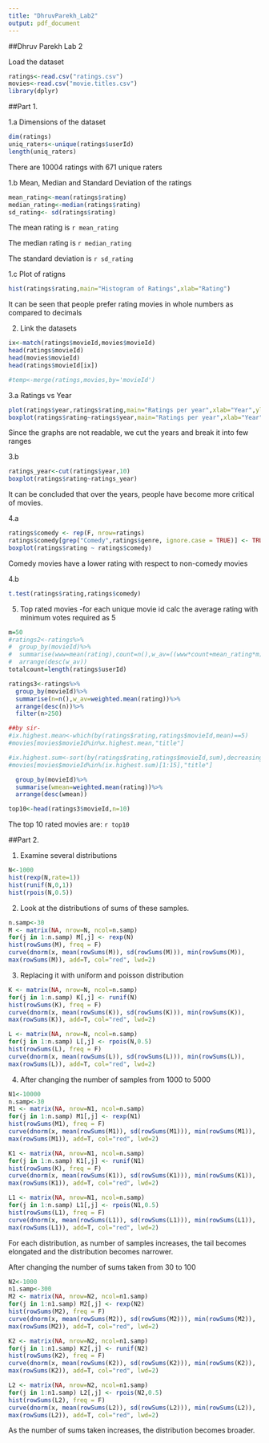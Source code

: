 ```yaml
---
title: "DhruvParekh_Lab2"
output: pdf_document
---
```

##Dhruv Parekh Lab 2

Load the dataset
```r
ratings<-read.csv("ratings.csv")
movies<-read.csv("movie.titles.csv")
library(dplyr)
```

##Part 1.

1.a Dimensions of the dataset
```r
dim(ratings)
uniq_raters<-unique(ratings$userId)
length(uniq_raters)
```
There are 10004 ratings with 671 unique raters

1.b Mean, Median and Standard Deviation of the ratings

```r
mean_rating<-mean(ratings$rating) 
median_rating<-median(ratings$rating)
sd_rating<- sd(ratings$rating)
```
The mean rating is `r mean_rating`

The median rating is `r median_rating`

The standard deviation is `r sd_rating`

1.c Plot of ratigns

```r
hist(ratings$rating,main="Histogram of Ratings",xlab="Rating")
```

It can be seen that people prefer rating movies in whole numbers as compared to decimals

2. Link the datasets

```r
ix<-match(ratings$movieId,movies$movieId)
head(ratings$movieId)
head(movies$movieId)
head(ratings$movieId[ix])

#temp<-merge(ratings,movies,by='movieId')
```

3.a Ratings vs Year

```r
plot(ratings$year,ratings$rating,main="Ratings per year",xlab="Year",ylab="Ratings")
boxplot(ratings$rating~ratings$year,main="Ratings per year",xlab="Year",ylab="Ratings")
```

Since the graphs are not readable, we cut the years and break it into few ranges

3.b 

```r
ratings_year<-cut(ratings$year,10)
boxplot(ratings$rating~ratings_year)
```

It can be concluded that over the years, people have become more critical of movies.

4.a
```r
ratings$comedy <- rep(F, nrow=ratings)
ratings$comedy[grep("Comedy",ratings$genre, ignore.case = TRUE)] <- TRUE
boxplot(ratings$rating ~ ratings$comedy)
```

Comedy movies have a lower rating with respect to non-comedy movies

4.b
```r
t.test(ratings$rating,ratings$comedy)
```

5. Top rated movies -for each unique movie id calc the average rating with minimum votes required as 5
```r
m=50
#ratings2<-ratings%>%
#  group_by(movieId)%>%
#  summarise(www=mean(rating),count=n(),w_av=((www*count+mean_rating*m)/(m#+count)))%>%
#  arrange(desc(w_av))
totalcount=length(ratings$userId)

ratings3<-ratings%>%
  group_by(movieId)%>%
  summarise(n=n(),w_av=weighted.mean(rating))%>%
  arrange(desc(n))%>%
  filter(n>250)

##by sir-
#ix.highest.mean<-which(by(ratings$rating,ratings$movieId,mean)==5)
#movies[movies$movieId%in%x.highest.mean,"title"]

#ix.highest.sum<-sort(by(ratings$rating,ratings$movieId,sum),decreasing=TRU#E)
#movies[movies$movieId%in%(ix.highest.sum)[1:15],"title"]

  group_by(movieId)%>%
  summarise(wmean=weighted.mean(rating))%>%
  arrange(desc(wmean))

top10<-head(ratings3$movieId,n=10)
```

The top 10 rated movies are: `r top10`

##Part 2.

1. Examine several distributions

```r
N<-1000
hist(rexp(N,rate=1))
hist(runif(N,0,1))
hist(rpois(N,0.5))
```

2. Look at the distributions of sums of these samples.

```r
n.samp<-30
M <- matrix(NA, nrow=N, ncol=n.samp)
for(j in 1:n.samp) M[,j] <- rexp(N)
hist(rowSums(M), freq = F)
curve(dnorm(x, mean(rowSums(M)), sd(rowSums(M))), min(rowSums(M)),
max(rowSums(M)), add=T, col="red", lwd=2)
```

3. Replacing it with uniform and poisson distribution 

```r
K <- matrix(NA, nrow=N, ncol=n.samp)
for(j in 1:n.samp) K[,j] <- runif(N)
hist(rowSums(K), freq = F)
curve(dnorm(x, mean(rowSums(K)), sd(rowSums(K))), min(rowSums(K)),
max(rowSums(K)), add=T, col="red", lwd=2)

L <- matrix(NA, nrow=N, ncol=n.samp)
for(j in 1:n.samp) L[,j] <- rpois(N,0.5)
hist(rowSums(L), freq = F)
curve(dnorm(x, mean(rowSums(L)), sd(rowSums(L))), min(rowSums(L)),
max(rowSums(L)), add=T, col="red", lwd=2)
```


4. 
After changing the number of samples from 1000 to 5000
```r
N1<-10000
n.samp<-30
M1 <- matrix(NA, nrow=N1, ncol=n.samp)
for(j in 1:n.samp) M1[,j] <- rexp(N1)
hist(rowSums(M1), freq = F)
curve(dnorm(x, mean(rowSums(M1)), sd(rowSums(M1))), min(rowSums(M1)),
max(rowSums(M1)), add=T, col="red", lwd=2)

K1 <- matrix(NA, nrow=N1, ncol=n.samp)
for(j in 1:n.samp) K1[,j] <- runif(N1)
hist(rowSums(K), freq = F)
curve(dnorm(x, mean(rowSums(K1)), sd(rowSums(K1))), min(rowSums(K1)),
max(rowSums(K1)), add=T, col="red", lwd=2)

L1 <- matrix(NA, nrow=N1, ncol=n.samp)
for(j in 1:n.samp) L1[,j] <- rpois(N1,0.5)
hist(rowSums(L1), freq = F)
curve(dnorm(x, mean(rowSums(L1)), sd(rowSums(L1))), min(rowSums(L1)),
max(rowSums(L1)), add=T, col="red", lwd=2)
```

For each distribution, as number of samples increases, the tail becomes elongated and the distribution becomes narrower. 

After changing the number of sums taken from 30 to 100
```r
N2<-1000
n1.samp<-300
M2 <- matrix(NA, nrow=N2, ncol=n1.samp)
for(j in 1:n1.samp) M2[,j] <- rexp(N2)
hist(rowSums(M2), freq = F)
curve(dnorm(x, mean(rowSums(M2)), sd(rowSums(M2))), min(rowSums(M2)),
max(rowSums(M2)), add=T, col="red", lwd=2)

K2 <- matrix(NA, nrow=N2, ncol=n1.samp)
for(j in 1:n1.samp) K2[,j] <- runif(N2)
hist(rowSums(K2), freq = F)
curve(dnorm(x, mean(rowSums(K2)), sd(rowSums(K2))), min(rowSums(K2)),
max(rowSums(K2)), add=T, col="red", lwd=2)

L2 <- matrix(NA, nrow=N2, ncol=n1.samp)
for(j in 1:n1.samp) L2[,j] <- rpois(N2,0.5)
hist(rowSums(L2), freq = F)
curve(dnorm(x, mean(rowSums(L2)), sd(rowSums(L2))), min(rowSums(L2)),
max(rowSums(L2)), add=T, col="red", lwd=2)

```

As the number of sums taken increases, the distribution becomes broader.